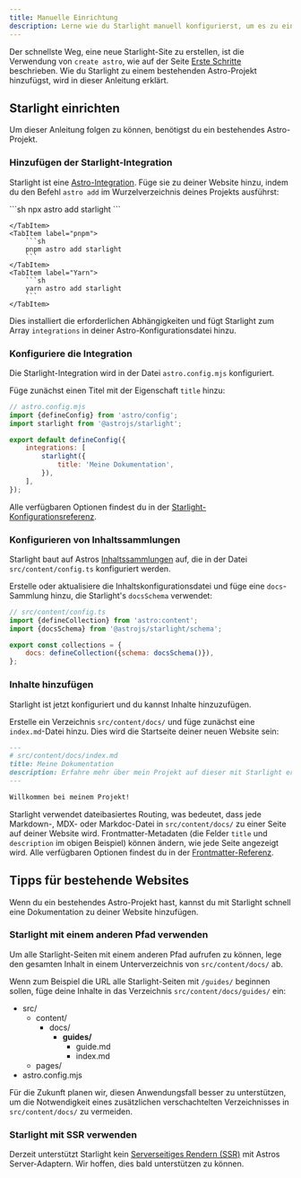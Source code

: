 ```yaml
---
title: Manuelle Einrichtung
description: Lerne wie du Starlight manuell konfigurierst, um es zu einem bestehenden Astro-Projekt hinzuzufügen.
---
```



Der schnellste Weg, eine neue Starlight-Site zu erstellen, ist die Verwendung von `create astro`, wie auf der Seite [Erste Schritte](/de/getting-started/#erstelle-ein-neues-projekt) beschrieben.
Wie du Starlight zu einem bestehenden Astro-Projekt hinzufügst, wird in dieser Anleitung erklärt.

## Starlight einrichten

Um dieser Anleitung folgen zu können, benötigst du ein bestehendes Astro-Projekt.

### Hinzufügen der Starlight-Integration

Starlight ist eine [Astro-Integration](https://docs.astro.build/de/guides/integrations-guide/). Füge sie zu deiner Website hinzu, indem du den Befehl `astro add` im Wurzelverzeichnis deines Projekts ausführst:

<Tabs>
    <TabItem label="npm">
        ```sh
        npx astro add starlight
        ```

    </TabItem>
    <TabItem label="pnpm">
        ```sh
        pnpm astro add starlight
        ```
    </TabItem>
    <TabItem label="Yarn">
        ```sh
        yarn astro add starlight
        ```
    </TabItem>

</Tabs>

Dies installiert die erforderlichen Abhängigkeiten und fügt Starlight zum Array `integrations` in deiner Astro-Konfigurationsdatei hinzu.

### Konfiguriere die Integration

Die Starlight-Integration wird in der Datei `astro.config.mjs` konfiguriert.

Füge zunächst einen Titel mit der Eigenschaft `title` hinzu:

```js {7-9}
// astro.config.mjs
import {defineConfig} from 'astro/config';
import starlight from '@astrojs/starlight';

export default defineConfig({
	integrations: [
		starlight({
			title: 'Meine Dokumentation',
		}),
	],
});
```

Alle verfügbaren Optionen findest du in der [Starlight-Konfigurationsreferenz](/de/reference/configuration/).

### Konfigurieren von Inhaltssammlungen

Starlight baut auf Astros [Inhaltssammlungen](https://docs.astro.build/de/guides/content-collections/) auf, die in der Datei `src/content/config.ts` konfiguriert werden.

Erstelle oder aktualisiere die Inhaltskonfigurationsdatei und füge eine `docs`-Sammlung hinzu, die Starlight's `docsSchema` verwendet:

```js ins={3,6}
// src/content/config.ts
import {defineCollection} from 'astro:content';
import {docsSchema} from '@astrojs/starlight/schema';

export const collections = {
	docs: defineCollection({schema: docsSchema()}),
};
```

### Inhalte hinzufügen

Starlight ist jetzt konfiguriert und du kannst Inhalte hinzuzufügen.

Erstelle ein Verzeichnis `src/content/docs/` und füge zunächst eine `index.md`-Datei hinzu.
Dies wird die Startseite deiner neuen Website sein:

```md
---
# src/content/docs/index.md
title: Meine Dokumentation
description: Erfahre mehr über mein Projekt auf dieser mit Starlight erstellten Dokumentseite.
---

Willkommen bei meinem Projekt!
```

Starlight verwendet dateibasiertes Routing, was bedeutet, dass jede Markdown-, MDX- oder Markdoc-Datei in `src/content/docs/` zu einer Seite auf deiner Website wird. Frontmatter-Metadaten (die Felder `title` und `description` im obigen Beispiel) können ändern, wie jede Seite angezeigt wird.
Alle verfügbaren Optionen findest du in der [Frontmatter-Referenz](/de/reference/frontmatter/).

## Tipps für bestehende Websites

Wenn du ein bestehendes Astro-Projekt hast, kannst du mit Starlight schnell eine Dokumentation zu deiner Website hinzufügen.

### Starlight mit einem anderen Pfad verwenden

Um alle Starlight-Seiten mit einem anderen Pfad aufrufen zu können, lege den gesamten Inhalt in einem Unterverzeichnis von `src/content/docs/` ab.

Wenn zum Beispiel die URL alle Starlight-Seiten mit `/guides/` beginnen sollen, füge deine Inhalte in das Verzeichnis `src/content/docs/guides/` ein:


<FileTree>

- src/
  - content/
    - docs/
      - **guides/**
        - guide.md
        - index.md
  - pages/
- astro.config.mjs

</FileTree>

Für die Zukunft planen wir, diesen Anwendungsfall besser zu unterstützen, um die Notwendigkeit eines zusätzlichen verschachtelten Verzeichnisses in `src/content/docs/` zu vermeiden.

### Starlight mit SSR verwenden

Derzeit unterstützt Starlight kein [Serverseitiges Rendern \(SSR\)](https://docs.astro.build/de/guides/server-side-rendering/) mit Astros Server-Adaptern. Wir hoffen, dies bald unterstützen zu können.
